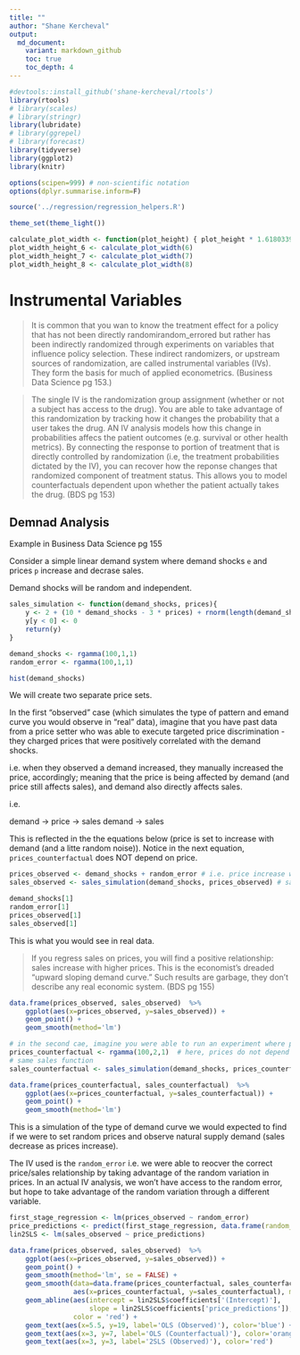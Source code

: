 ```yaml
---
title: ""
author: "Shane Kercheval"
output:
  md_document:
    variant: markdown_github
    toc: true
    toc_depth: 4
---
```


```r
#devtools::install_github('shane-kercheval/rtools')
library(rtools)
# library(scales)
# library(stringr)
library(lubridate)
# library(ggrepel)
# library(forecast)
library(tidyverse)
library(ggplot2)
library(knitr)

options(scipen=999) # non-scientific notation
options(dplyr.summarise.inform=F)

source('../regression/regression_helpers.R')

theme_set(theme_light())

calculate_plot_width <- function(plot_height) { plot_height * 1.61803398875 }
plot_width_height_6 <- calculate_plot_width(6)
plot_width_height_7 <- calculate_plot_width(7)
plot_width_height_8 <- calculate_plot_width(8)
```

# Instrumental Variables

> It is common that you wan to know the treatment effect for a policy that has not been directly randomirandom_errored but rather has been indirectly randomized through experiments on variables that influence policy selection. These indirect randomizers, or upstream sources of randomization, are called instrumental variables (IVs). They form the basis for much of applied econometrics. (Business Data Science pg 153.)

> The single IV is the randomization group assignment (whether or not a subject has access to the drug). You are able to take advantage of this randomization by tracking how it changes the probability that a user takes the drug. AN IV analysis models how this change in probabilities affecs the patient outcomes (e.g. survival or other health metrics). By connecting the response to portion of treatment that is directly controlled by randomization (i.e, the treatment probabilities dictated by the IV), you can recover how the reponse changes that randomized component of treatment status. This allows you to model counterfactuals dependent upon whether the patient actually takes the drug. (BDS pg 153)

## Demnad Analysis

Example in Business Data Science pg 155

Consider a simple linear demand system where demand shocks `e` and prices `p` increase and decrase sales.

Demand shocks will be random and independent.

```r
sales_simulation <- function(demand_shocks, prices){
	y <- 2 + (10 * demand_shocks - 3 * prices) + rnorm(length(demand_shocks),0,.1)
	y[y < 0] <- 0
	return(y)
}

demand_shocks <- rgamma(100,1,1)
random_error <- rgamma(100,1,1)
```

```r
hist(demand_shocks)
```

We will create two separate price sets.

In the first "observed" case (which simulates the type of pattern and emand curve you would observe in "real" data), imagine that you have past data from a price setter who was able to execute targeted price discrimination - they charged prices that were positively correlated with the demand shocks.

i.e. when they observed a demand increased, they manually increased the price, accordingly; meaning that the price is being affected
by demand (and price still affects sales), and demand also directly affects sales.

i.e.

demand -> price -> sales
demand -> sales

This is reflected in the the equations below (price is set to increase with demand (and a litte random noise)). Notice in the next equation, `prices_counterfactual` does NOT depend on price.

```r
prices_observed <- demand_shocks + random_error # i.e. price increase with demand
sales_observed <- sales_simulation(demand_shocks, prices_observed) # sales are a function of demand and price
```

```r
demand_shocks[1]
random_error[1]
prices_observed[1]
sales_observed[1]
```

This is what you would see in real data.

> If you regress sales on prices, you will find a positive relationship: sales increase with higher prices. This is the economist's dreaded "upward sloping demand curve." Such results are garbage, they don't describe any real economic system. (BDS pg 155)

```r
data.frame(prices_observed, sales_observed)  %>%
    ggplot(aes(x=prices_observed, y=sales_observed)) +
    geom_point() +
    geom_smooth(method='lm')
```

```r
# in the second cae, imagine you were able to run an experiment where prices are completely randomized
prices_counterfactual <- rgamma(100,2,1)  # here, prices do not depend on demand, like a random experiment
# same sales function
sales_counterfactual <- sales_simulation(demand_shocks, prices_counterfactual)  # sales are a function of demand and price
```

```r
data.frame(prices_counterfactual, sales_counterfactual)  %>%
    ggplot(aes(x=prices_counterfactual, y=sales_counterfactual)) +
    geom_point() +
    geom_smooth(method='lm')
```

This is a simulation of the type of demand curve we would expected to find if we were to set random prices and observe natural supply demand (sales decrease as prices increase).

The IV used is the `random_error` i.e. we were able to reocver the correct price/sales relationship by taking advantage of the random variation in prices. In an actual IV analysis, we won't have access to the random error, but hope to take advantage of the random variation through a different variable.

```r
first_stage_regression <- lm(prices_observed ~ random_error)
price_predictions <- predict(first_stage_regression, data.frame(random_error=random_error))
lin2SLS <- lm(sales_observed ~ price_predictions)
```

```r
data.frame(prices_observed, sales_observed)  %>%
    ggplot(aes(x=prices_observed, y=sales_observed)) +
    geom_point() +
    geom_smooth(method='lm', se = FALSE) +
    geom_smooth(data=data.frame(prices_counterfactual, sales_counterfactual),
                aes(x=prices_counterfactual, y=sales_counterfactual), method='lm', se = FALSE, color='orange') +
    geom_abline(aes(intercept = lin2SLS$coefficients['(Intercept)'],
                    slope = lin2SLS$coefficients['price_predictions']),
                color = 'red') +
    geom_text(aes(x=5.5, y=19, label='OLS (Observed)'), color='blue') +
    geom_text(aes(x=3, y=7, label='OLS (Counterfactual)'), color='orange') +
    geom_text(aes(x=3, y=3, label='2SLS (Observed)'), color='red')
```

## 

